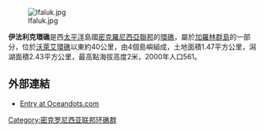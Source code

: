 {{Infobox islands
| name             = 伊法利克環礁
| image name       = Ifalik ISS021.png
| image caption    = 
| image size       = 250px
| locator map      =Yap.png
| location         = [[太平洋|太平洋]]
| coordinates      = {{coord |7|15|N|144|27|E| region:FM_type:isle|display=inline}}
| coastline_mi     = 
| archipelago      = [[加羅林群島|加羅林群島]]
| total islands    = 4
| area km2         = 1.47
| elevation_m      = 2
| population       = 561
| population as of = 2000
| country          = {{flag|FSM}}
| ethnic groups    = 
}}

[[Image:Ifaluk.jpg|thumb]]

'''伊法利克環礁'''是西[[太平洋|太平洋]]島國[[密克羅尼西亞聯邦|密克羅尼西亞聯邦]]的[[環礁|環礁]]，屬於[[加羅林群島|加羅林群島]]的一部分，位於[[沃萊艾環礁|沃萊艾環礁]]以東約40公里，由4個島嶼組成，土地面積1.47平方公里，潟湖面積2.43平方公里，最高點海拔高度2米，2000年人口561。

==外部連結==
*[http://oceandots.com/pacific/caroline/ifalik.php Entry at Oceandots.com]{{Wayback|url=http://oceandots.com/pacific/caroline/ifalik.php |date=20101223043232 }}

[[Category:密克罗尼西亚联邦环礁群|Category:密克罗尼西亚联邦环礁群]]

{{Micronesia-stub}}